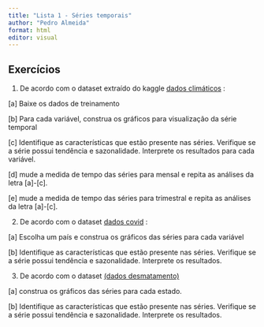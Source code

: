```yaml
---
title: "Lista 1 - Séries temporais"
author: "Pedro Almeida"
format: html
editor: visual
---
```


## Exercícios

1.  De acordo com o dataset extraído do kaggle [dados climáticos](https://www.kaggle.com/datasets/sumanthvrao/daily-climate-time-series-data?resource=download) :

\[a\] Baixe os dados de treinamento

\[b\] Para cada variável, construa os gráficos para visualização da série temporal

\[c\] Identifique as características que estão presente nas séries. Verifique se a série possui tendência e sazonalidade. Interprete os resultados para cada variável.

\[d\] mude a medida de tempo das séries para mensal e repita as análises da letra \[a\]-\[c\].

\[e\] mude a medida de tempo das séries para trimestral e repita as análises da letra \[a\]-\[c\].

2.  De acordo com o dataset [dados covid](https://www.kaggle.com/datasets/rsrishav/covid-vaccination-dataset) :

\[a\] Escolha um país e construa os gráficos das séries para cada variável

\[b\] Identifique as características que estão presente nas séries. Verifique se a série possui tendência e sazonalidade. Interprete os resultados.

3.  De acordo com o dataset [(dados desmatamento)](https://www.kaggle.com/datasets/fidelissauro/desmatamento-brasil)

\[a\] construa os gráficos das séries para cada estado.

\[b\] Identifique as características que estão presente nas séries. Verifique se a série possui tendência e sazonalidade. Interprete os resultados.
